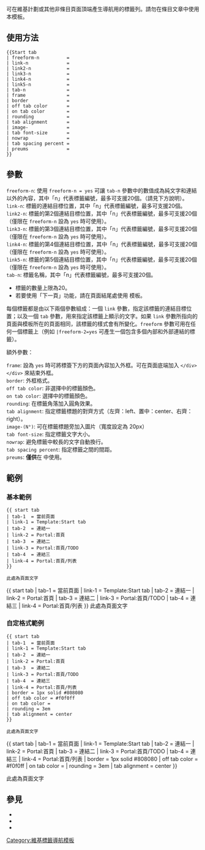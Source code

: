 <includeonly><!-- 在這裡加入模板的保護標識 --></includeonly><noinclude>{{Documentation subpage}}</noinclude>
<!-- 在本行下編輯模板說明 -->
{{tl|start tab}}可在維基計劃或其他非條目頁面頂端產生導航用的標籤列。請勿在條目文章中使用本模板。

== 使用方法 ==
<pre>
{{Start tab
| freeform-n          =
| link-n              =
| link2-n             =
| link3-n             =
| link4-n             =
| link5-n             =
| tab-n               =
| frame               = 
| border              = 
| off tab color       = 
| on tab color        = 
| rounding            = 
| tab alignment       = 
| image-              = 
| tab font-size       = 
| nowrap              = 
| tab spacing percent = 
| preums              = 
}}
</pre>

== 參數 ==
; <code>freeform-n</code>: 使用 <code>freeform-n = yes</code> 可讓 <code>tab-n</code> 參數中的數值成為純文字和連結以外的內容，其中「n」代表標籤編號，最多可支援20個。（請見下方說明）。
; <code>link-n</code>: 標籤的連結目標位置，其中「n」代表標籤編號，最多可支援20個。
; <code>link2-n</code>: 標籤的第2個連結目標位置，其中「n」代表標籤編號，最多可支援20個（僅限在 <code>freeform-n</code> 設為 <code>yes</code> 時可使用）。
; <code>link3-n</code>: 標籤的第3個連結目標位置，其中「n」代表標籤編號，最多可支援20個（僅限在 <code>freeform-n</code> 設為 <code>yes</code> 時可使用）。
; <code>link4-n</code>: 標籤的第4個連結目標位置，其中「n」代表標籤編號，最多可支援20個（僅限在 <code>freeform-n</code> 設為 <code>yes</code> 時可使用）。
; <code>link5-n</code>: 標籤的第5個連結目標位置，其中「n」代表標籤編號，最多可支援20個（僅限在 <code>freeform-n</code> 設為 <code>yes</code> 時可使用）。
; <code>tab-n</code>: 標籤名稱，其中「n」代表標籤編號，最多可支援20個。

* 標籤的數量上限為20。
* 若要使用「下一頁」功能，請在頁面結尾處使用 {{tl|end tab}} 模板。

每個標籤都是由以下兩個參數組成：一個 <code>link</code> 參數，指定該標籤的連結目標位置；以及一個 <code>tab</code> 參數，用來指定該標籤上顯示的文字。如果 <code>link</code> 參數所指向的頁面與模板所在的頁面相同，該標籤的樣式會有所變化。<code>freeform</code> 參數可用在任何一個標籤上（例如 <code>|freeform-2=yes</code> 可產生一個包含多個內部和外部連結的標籤）。

額外參數：

; <code>frame</code>: 設為 <code>yes</code> 時可將標簽下方的頁面內容加入外框。可在頁面底端加入 <code><nowiki></div></div></nowiki></code> 來結束外框。
; <code>border</code>: 外框格式。
; <code>off tab color</code>: 非選擇中的標籤顏色。
; <code>on tab color</code>: 選擇中的標籤顏色。
; <code>rounding</code>: 在標籤角落加入圓角效果。
; <code>tab alignment</code>: 指定標籤標題的對齊方式（左齊：left、置中：center、右齊：right）。
; <code>image-(N°)</code>: 可在標籤標題旁加入圖片（寬度設定為 20px）
; <code>tab font-size</code>: 指定標籤文字大小。
; <code>nowrap</code>: 避免標籤中較長的文字自動換行。
; <code>tab spacing percent</code>: 指定標籤之間的間距。
; <code>preums</code>: '''僅供'''在 {{tl|Tabs}} 中使用。

== 範例 ==
=== 基本範例 ===
<pre>
{{ start tab
| tab-1  = 當前頁面
| link-1 = Template:Start tab
| tab-2  = 連結一
| link-2 = Portal:首頁
| tab-3  = 連結二
| link-3 = Portal:首頁/TODO
| tab-4  = 連結三
| link-4 = Portal:首頁/列表
}}

此處為頁面文字
</pre>

{{ start tab
| tab-1  = 當前頁面
| link-1 = Template:Start tab
| tab-2  = 連結一
| link-2 = Portal:首頁
| tab-3  = 連結二
| link-3 = Portal:首頁/TODO
| tab-4  = 連結三
| link-4 = Portal:首頁/列表
}}
此處為頁面文字

=== 自定格式範例 ===
<pre>
{{ start tab
| tab-1  = 當前頁面
| link-1 = Template:Start tab
| tab-2  = 連結一
| link-2 = Portal:首頁
| tab-3  = 連結二
| link-3 = Portal:首頁/TODO
| tab-4  = 連結三
| link-4 = Portal:首頁/列表
| border = 1px solid #808080
| off tab color = #f0f0ff
| on tab color = 
| rounding = 3em
| tab alignment = center
}}

此處為頁面文字
</pre>

{{ start tab
| tab-1  = 當前頁面
| link-1 = Template:Start tab
| tab-2  = 連結一
| link-2 = Portal:首頁
| tab-3  = 連結二
| link-3 = Portal:首頁/TODO
| tab-4  = 連結三
| link-4 = Portal:首頁/列表
| border = 1px solid #808080
| off tab color = #f0f0ff
| on tab color = 
| rounding = 3em
| tab alignment = center
}}

此處為頁面文字

== 參見 ==
* {{tl|End tab}}
* {{tl|Tab}}
* {{tl|PageTabs}}
<includeonly>
<!-- 本行下加入模板的分類 -->
[[Category:維基標籤導航模板]]
</includeonly>